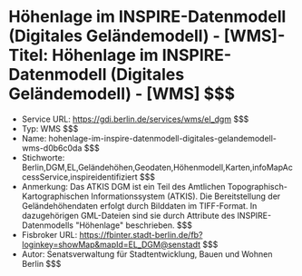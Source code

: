 # Höhenlage im INSPIRE-Datenmodell (Digitales Geländemodell) - [WMS]- Titel: Höhenlage im INSPIRE-Datenmodell (Digitales Geländemodell) - [WMS] $$$
- Service URL: https://gdi.berlin.de/services/wms/el_dgm $$$
- Typ: WMS $$$
- Name: hohenlage-im-inspire-datenmodell-digitales-gelandemodell-wms-d0b6c0da $$$
- Stichworte: Berlin,DGM,EL,Geländehöhen,Geodaten,Höhenmodell,Karten,infoMapAccessService,inspireidentifiziert $$$
- Anmerkung: Das ATKIS DGM ist ein Teil des Amtlichen Topographisch-Kartographischen Informationssystem (ATKIS). Die Bereitstellung der Geländehöhendaten erfolgt durch Bilddaten im TIFF-Format. In dazugehörigen GML-Dateien sind sie durch Attribute des INSPIRE-Datenmodells "Höhenlage" beschrieben. $$$
- Fisbroker URL: https://fbinter.stadt-berlin.de/fb?loginkey=showMap&mapId=EL_DGM@senstadt $$$
- Autor: Senatsverwaltung für Stadtentwicklung, Bauen und Wohnen Berlin $$$
